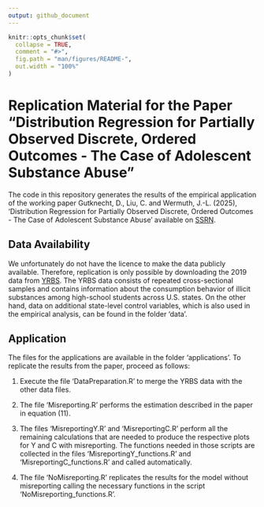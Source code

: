 ```yaml
---
output: github_document
---
```


<!-- README.md is generated from README.Rmd. Please edit that file -->

```r
knitr::opts_chunk$set(
  collapse = TRUE,
  comment = "#>",
  fig.path = "man/figures/README-",
  out.width = "100%"
)
```

# Replication Material for the Paper "Distribution Regression for Partially Observed Discrete, Ordered Outcomes - The Case of Adolescent Substance Abuse"

<!-- badges: start -->
<!-- badges: end -->

The code in this repository generates the results of the empirical application of the working paper
Gutknecht, D., Liu, C. and Wermuth, J.-L. (2025), 'Distribution Regression for Partially Observed Discrete, Ordered Outcomes - The Case of Adolescent Substance Abuse' available on [SSRN](https://papers.ssrn.com/sol3/papers.cfm?abstract_id=4904286).


## Data Availability

We unfortunately do not have the licence to make the data publicly available. Therefore, replication is only possible by downloading the 2019 data from [YRBS](https://www.cdc.gov/yrbs/data/national-yrbs-datasets-documentation.html). The YRBS data consists of repeated cross-sectional samples and contains information about the consumption behavior of illicit substances among high-school students across U.S. states. On the other hand, data on additional state-level control variables, which is also used in the empirical analysis, can be found in the folder 'data'.

## Application

The files for the applications are available in the folder 'applications'. To replicate the results from the paper, proceed as follows:

1. Execute the file ‘DataPreparation.R’ to merge the YRBS data with the other data files.

2. The file 'Misreporting.R' performs the estimation described in the paper in equation (11).

3. The files 'MisreportingY.R' and 'MisreportingC.R' perform all the remaining calculations that are needed to produce the respective plots for Y and C with misreporting. The functions needed in those scripts are collected in the files 'MisreportingY_functions.R' and 'MisreportingC_functions.R' and called automatically.

4. The file 'NoMisreporting.R' replicates the results for the model without misreporting calling the necessary functions in the script 'NoMisreporting_functions.R'.
